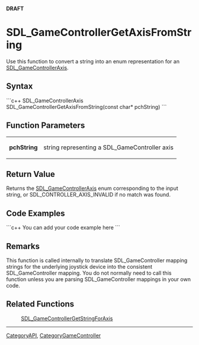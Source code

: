 '''DRAFT'''

<!-- #*^*^*^*^*See http://wiki.libsdl.org/moin.cgi/SGFunctions for details on editing this page*^*^*^*^* -->

= SDL_GameControllerGetAxisFromString =
Use this function to convert a string into an enum representation for an [[SDL_GameControllerAxis]].




== Syntax ==
```c++
SDL_GameControllerAxis SDL_GameControllerGetAxisFromString(const char* pchString)
```


== Function Parameters ==
{|
|'''pchString'''
|string representing a SDL_GameController axis
|}


== Return Value ==
Returns the [[SDL_GameControllerAxis]] enum corresponding to the input string, or SDL_CONTROLLER_AXIS_INVALID if no match was found.


== Code Examples ==
```c++
You can add your code example here
```

<!-- #Leave this section as-is unless you have a code example to put in.  In that case, replace You can add your code example here with your code example following the Style Guide instructions.  Leave the rest of the markup alone and delete this comment. -->


== Remarks ==
This function is called internally to translate SDL_GameController mapping strings for the underlying joystick device into the consistent SDL_GameController mapping.  You do not normally need to call this function unless you are parsing SDL_GameController mappings in your own code.


== Related Functions ==
:[[SDL_GameControllerGetStringForAxis]]

<!-- #Will discuss on the docs list about what related functions to include here. -->

----
[[CategoryAPI]], [[CategoryGameController]]
<!-- #See the Style Guide for instructions on editing the footer. -->
